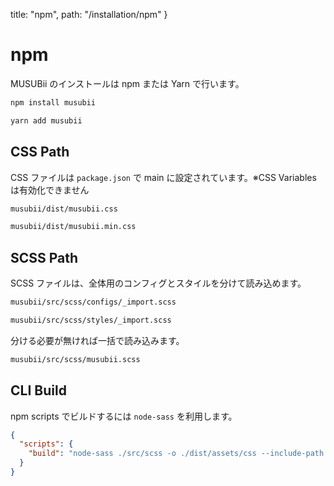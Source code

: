   title: "npm",
  path: "/installation/npm"
}

# npm

MUSUBii のインストールは npm または Yarn で行います。

```bash
npm install musubii
```

```bash
yarn add musubii
```

## CSS Path

CSS ファイルは `package.json` で main に設定されています。※CSS Variables は有効化できません

```bash
musubii/dist/musubii.css
```

```bash
musubii/dist/musubii.min.css
```

## SCSS Path

SCSS ファイルは、全体用のコンフィグとスタイルを分けて読み込めます。

```bash
musubii/src/scss/configs/_import.scss
```

```bash
musubii/src/scss/styles/_import.scss
```

分ける必要が無ければ一括で読み込みます。

```bash
musubii/src/scss/musubii.scss
```

## CLI Build

npm scripts でビルドするには `node-sass` を利用します。

```json
{
  "scripts": {
    "build": "node-sass ./src/scss -o ./dist/assets/css --include-path ./node_modules --output-style expanded"
  }
}
```
